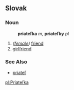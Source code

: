 ==Slovak==
===Noun===
:'''priateľka''' ''m'', '''priateľky''' ''pl''
# ''([[female]])'' [[friend]]
# [[girlfriend]]
===See Also===
*[[priateľ]]

[[pl:Priateľka]]